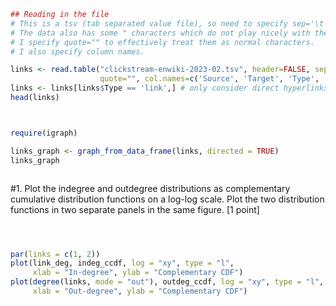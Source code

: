 ```{r}
## Reading in the file
# This is a tsv (tab separated value file), so need to specify sep='\t'.
# The data also has some " characters which do not play nicely with the default file reading behaviour.
# I specify quote="" to effectively treat them as normal characters.
# I also specify column names.

links <- read.table("clickstream-enwiki-2023-02.tsv", header=FALSE, sep='\t',
                    quote="", col.names=c('Source', 'Target', 'Type', 'Weight')) 
links <- links[links$Type == 'link',] # only consider direct hyperlinks
head(links)

```
```{r}



```

```{r}

```

```{r}
require(igraph)

```

```{r}
links_graph <- graph_from_data_frame(links, directed = TRUE)
links_graph   

```


```{r}



```


#1.	Plot the indegree and outdegree distributions as complementary cumulative distribution functions on a log-log scale. Plot the two distribution functions in two separate panels in the same figure. [1 point]
```{r}
```

```{r}

```

```{r}


```


```{r}

par(links = c(1, 2))
plot(link_deg, indeg_ccdf, log = "xy", type = "l", 
     xlab = "In-degree", ylab = "Complementary CDF")
plot(degree(links, mode = "out"), outdeg_ccdf, log = "xy", type = "l", 
     xlab = "Out-degree", ylab = "Complementary CDF")
```
